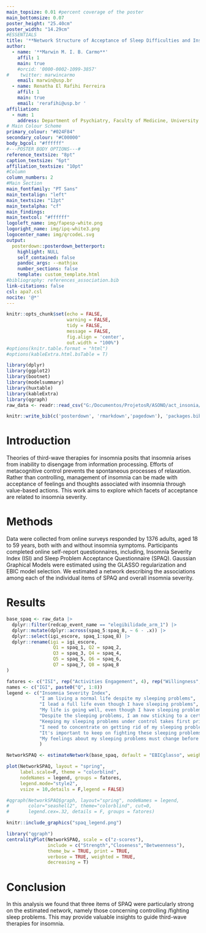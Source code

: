 ```yaml
---
main_topsize: 0.01 #percent coverage of the poster
main_bottomsize: 0.07
poster_height: "25.40cm" 
poster_width: "14.29cm"
#ESSENTIALS
title: '**Network Structure of Acceptance of Sleep Difficulties and Insomnia**'
author:
  - name: '**Marwin M. I. B. Carmo**'
    affil: 1
    main: true
    #orcid: '0000-0002-1099-3857'
#    twitter: marwincarmo 
    email: marwin@usp.br
  - name: Renatha El Rafihi Ferreira
    affil: 1
    main: true
    email: 'rerafihi@usp.br '
affiliation:
  - num: 1
    address: Department of Psychiatry, Faculty of Medicine, University of São Paulo, Brazil
# Main Colour Scheme
primary_colour: "#024F84"
secondary_colour: "#C00000"
body_bgcol: "#ffffff"
#---POSTER BODY OPTIONS---#
reference_textsize: "8pt"
caption_textsize: "6pt"
affiliation_textsize: "10pt"
#Column
column_numbers: 2
#Main Section
main_fontfamily: "PT Sans"
main_textalign: "left"
main_textsize: "12pt"
main_textalpha: "cf"
main_findings:
main_textcol: "#ffffff"
logoleft_name: img/fapesp-white.png
logoright_name: img/ipq-white3.png
logocenter_name: img/qrcodeL.svg
output: 
  posterdown::posterdown_betterport:
    highlight: NULL
    self_contained: false
    pandoc_args: --mathjax
    number_sections: false
    template: custom_template.html
#bibliography: references_association.bib
link-citations: false
csl: apa7.csl
nocite: '@*'
---
```


```r
knitr::opts_chunk$set(echo = FALSE,
                      warning = FALSE,
                      tidy = FALSE,
                      message = FALSE,
                      fig.align = 'center',
                      out.width = "100%")
#options(knitr.table.format = "html") 
#options(kableExtra.html.bsTable = T)
```

```r
library(dplyr)
library(ggplot2)
library(bootnet)
library(modelsummary)
library(huxtable)
library(kableExtra)
library(qgraph)
raw_data <- readr::read_csv("G:/Documentos/ProjetosR/ASONO/act_insonia/dados/base_completa_031422.csv")

```

```r
knitr::write_bib(c('posterdown', 'rmarkdown','pagedown'), 'packages.bib')
```

# Introduction

Theories of third-wave therapies for insomnia posits that insomnia arises from inability to disengage from information processing. Efforts of metacognitive control prevents the spontaneous processes of relaxation. Rather than controlling, management of insomnia can be made with acceptance of feelings and thoughts associated with insomnia through value-based actions. This work aims to explore which facets of acceptance are related to insomnia severity.

# Methods

Data were collected from online surveys responded by 1376 adults, aged 18 to 59 years, both with and without insomnia symptoms. Participants completed online self-report questionnaires, including, Insomnia Severity Index (ISI) and Sleep Problem Acceptance Questionnaire (SPAQ). Gaussian Graphical Models were estimated using the GLASSO regularization and EBIC model selection. We estimated a network describing the associations among each of the individual items of SPAQ and overall insomnia severity.

# Results

```r
base_spaq <- raw_data |> 
  dplyr::filter(redcap_event_name == "elegibilidade_arm_1") |> 
  dplyr::mutate(dplyr::across(spaq_5:spaq_8, ~ 6 - .x)) |> 
  dplyr::select(igi_escore, spaq_1:spaq_8) |> 
  dplyr::rename(igi = igi_escore,
                 Q1 = spaq_1, Q2 = spaq_2,
                 Q3 = spaq_3, Q4 = spaq_4,
                 Q5 = spaq_5, Q6 = spaq_6,
                 Q7 = spaq_7, Q8 = spaq_8
)

fatores <- c("ISI", rep("Activities Engagement", 4), rep("Willingness", 4))
names <- c("IGI", paste0("Q", 1:8))
legend <- c("Insomnia Severity Index",
            "I am living a normal life despite my sleeping problems",
            "I lead a full life even though I have sleeping problems",
            "My life is going well, even though I have sleeping problems",
            "Despite the sleeping problems, I am now sticking to a certain course in my life",
            "Keeping my sleeping problems under control takes first priority",
            "I need to concentrate on getting rid of my sleeping problems",
            "It's important to keep on fighting these sleeping problems",
            "My feelings about my sleeping problems must change before I can take important steps"
            )

NetworkSPAQ <- estimateNetwork(base_spaq, default = "EBICglasso", weighted = TRUE)

plot(NetworkSPAQ, layout = "spring",
     label.scale=F, theme = "colorblind",
     nodeNames = legend, groups = fatores,
     legend.mode="style2",
     vsize = 10,details = F,legend = FALSE)

#qgraph(NetworkSPAQ$graph, layout="spring", nodeNames = legend,
#       color="seashell2", theme="colorblind", cut=0,
#       legend.cex=.32, details = F, groups = fatores)
```
```r
knitr::include_graphics("spaq_legend.png")
```

```r
library("qgraph")
centralityPlot(NetworkSPAQ, scale = c("z-scores"), 
               include = c("Strength","Closeness","Betweenness"), 
               theme_bw = TRUE, print = TRUE,
               verbose = TRUE, weighted = TRUE, 
               decreasing = T)

```

# Conclusion

In this analysis we found that three items of SPAQ were particularly strong on the estimated network, namely those concerning controlling /fighting sleep problems. This may provide valuable insights to guide third-wave therapies for insomnia.
